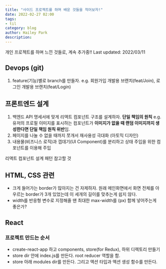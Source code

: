 ```yaml
---
title: "사이드 프로젝트를 하며 배운 것들을 적어보자!"
date: 2022-02-27 02:00
tags:
- til
category: blog
author: Hailey Park
description: 
---
```


개인 프로젝트를 하며 느낀 것들로, 계속 추가중!!
Last updated: 2022/03/11

## Devops (git)

1. feature(기능)별로 branch를 만들자.
e.g. 회원가입 개발용 브랜치(feat/Join), 로그인 개발용 브랜치(feat/Login)

## 프론트엔드 설계

1. 백엔드 API 명세서에 맞게 리액트 컴포넌트 구조를 설계하자. **단일 책임의 원칙**
    e.g. 유저의 프로필 이미지를 표시하는 컴포넌트가 **이미지가 없을 때 랜덤 이미지까지 생성한다면 단일 책임 원칙 위반**임.
2. 페이지를 나눌 수 없을 때까지 쪼개서 재사용성 극대화 (아토믹 디자인)
3. 내용물(비즈니스 로직)과 껍데기(UI Component)를 분리하고 상태 주입을 위한 컴포넌트를 이용해 주입

리액트 컴포넌트 설계 패턴 참고할 것

## HTML, CSS 관련

- 크게 들어가는 border가 많아지는 건 자제하자. 원래 메인화면에서 화면 전체를 아우르는 border가 3개 있었는데 이 세개의 길이를 맞추는게 쉽지 않다.
- width를 반응형 변수로 지정해줄 땐 최대한 max-width를 (px) 함께 넣어주는게 좋은가?

## React 

### 프로젝트 만드는 순서

- create-react-app 하고 components, store(for Redux), 하위 디렉토리 만들기
- store dir 안에 index.js를 만든다. root reducer 역할을 함. 
- store 아래 modules dir를 만든다. 그리고 액션 타입과 액션 생성 함수를 만든다.